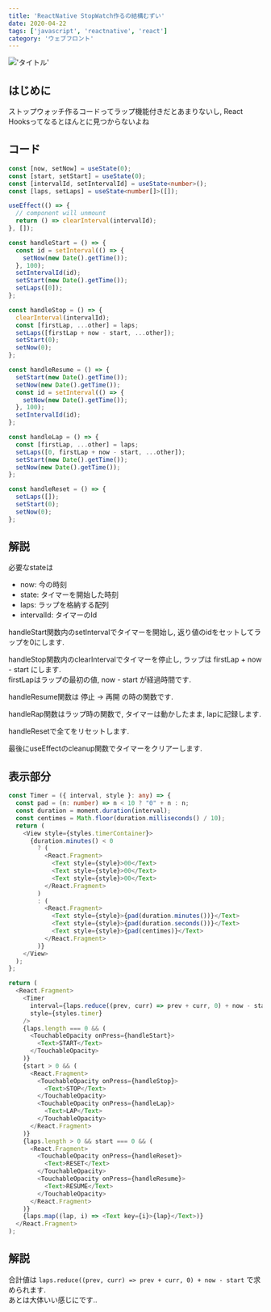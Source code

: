 ```yaml
---
title: 'ReactNative StopWatch作るの結構むずい'
date: 2020-04-22
tags: ['javascript', 'reactnative', 'react']
category: 'ウェブフロント'
---
```


!['タイトル'](https://i.gyazo.com/8c0906fa9acdf160223326490a98992c.gif)

## はじめに

ストップウォッチ作るコードってラップ機能付きだとあまりないし, React Hooksってなるとほんとに見つからないよね

## コード

```typescript
const [now, setNow] = useState(0);
const [start, setStart] = useState(0);
const [intervalId, setIntervalId] = useState<number>();
const [laps, setLaps] = useState<number[]>([]);

useEffect(() => {
  // component will unmount
  return () => clearInterval(intervalId);
}, []);

const handleStart = () => {
  const id = setInterval(() => {
    setNow(new Date().getTime());
  }, 100);
  setIntervalId(id);
  setStart(new Date().getTime());
  setLaps([0]);
};

const handleStop = () => {
  clearInterval(intervalId);
  const [firstLap, ...other] = laps;
  setLaps([firstLap + now - start, ...other]);
  setStart(0);
  setNow(0);
};

const handleResume = () => {
  setStart(new Date().getTime());
  setNow(new Date().getTime());
  const id = setInterval(() => {
    setNow(new Date().getTime());
  }, 100);
  setIntervalId(id);
};

const handleLap = () => {
  const [firstLap, ...other] = laps;
  setLaps([0, firstLap + now - start, ...other]);
  setStart(new Date().getTime());
  setNow(new Date().getTime());
};

const handleReset = () => {
  setLaps([]);
  setStart(0);
  setNow(0);
};
```

## 解説

必要なstateは

- now: 今の時刻
- state: タイマーを開始した時刻
- laps: ラップを格納する配列
- intervalId: タイマーのId

handleStart関数内のsetIntervalでタイマーを開始し, 返り値のidをセットしてラップを0にします.

handleStop関数内のclearIntervalでタイマーを停止し, ラップは firstLap + now - start にします.\
firstLapはラップの最初の値, now - start が経過時間です.

handleResume関数は 停止 -> 再開 の時の関数です.

handleRap関数はラップ時の関数で, タイマーは動かしたまま, lapに記録します.

handleResetで全てをリセットします.

最後にuseEffectのcleanup関数でタイマーをクリアーします.

## 表示部分

```typescript
const Timer = ({ interval, style }: any) => {
  const pad = (n: number) => n < 10 ? "0" + n : n;
  const duration = moment.duration(interval);
  const centimes = Math.floor(duration.milliseconds() / 10);
  return (
    <View style={styles.timerContainer}>
      {duration.minutes() < 0
        ? (
          <React.Fragment>
            <Text style={style}>00</Text>
            <Text style={style}>00</Text>
            <Text style={style}>00</Text>
          </React.Fragment>
        )
        : (
          <React.Fragment>
            <Text style={style}>{pad(duration.minutes())}</Text>
            <Text style={style}>{pad(duration.seconds())}</Text>
            <Text style={style}>{pad(centimes)}</Text>
          </React.Fragment>
        )}
    </View>
  );
};

return (
  <React.Fragment>
    <Timer
      interval={laps.reduce((prev, curr) => prev + curr, 0) + now - start}
      style={styles.timer}
    />
    {laps.length === 0 && (
      <TouchableOpacity onPress={handleStart}>
        <Text>START</Text>
      </TouchableOpacity>
    )}
    {start > 0 && (
      <React.Fragment>
        <TouchableOpacity onPress={handleStop}>
          <Text>STOP</Text>
        </TouchableOpacity>
        <TouchableOpacity onPress={handleLap}>
          <Text>LAP</Text>
        </TouchableOpacity>
      </React.Fragment>
    )}
    {laps.length > 0 && start === 0 && (
      <React.Fragment>
        <TouchableOpacity onPress={handleReset}>
          <Text>RESET</Text>
        </TouchableOpacity>
        <TouchableOpacity onPress={handleResume}>
          <Text>RESUME</Text>
        </TouchableOpacity>
      </React.Fragment>
    )}
    {laps.map((lap, i) => <Text key={i}>{lap}</Text>)}
  </React.Fragment>
);
```

## 解説

合計値は `laps.reduce((prev, curr) => prev + curr, 0) + now - start` で求められます.\
あとは大体いい感じにです..
